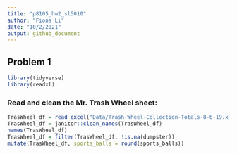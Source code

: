 ```yaml
---
title: "p8105_hw2_sl5010"
author: "Fiona Li"
date: "10/2/2021"
output: github_document
---
```


## Problem 1

```r
library(tidyverse)
library(readxl)
```

### Read and clean the Mr. Trash Wheel sheet:

```r
TrasWheel_df = read_excel("Data/Trash-Wheel-Collection-Totals-8-6-19.xlsx",range = "A2:N408")
TrasWheel_df = janitor::clean_names(TrasWheel_df)
names(TrasWheel_df)
TrasWheel_df = filter(TrasWheel_df, !is.na(dumpster))
mutate(TrasWheel_df, sports_balls = round(sports_balls))
```

```r

```
